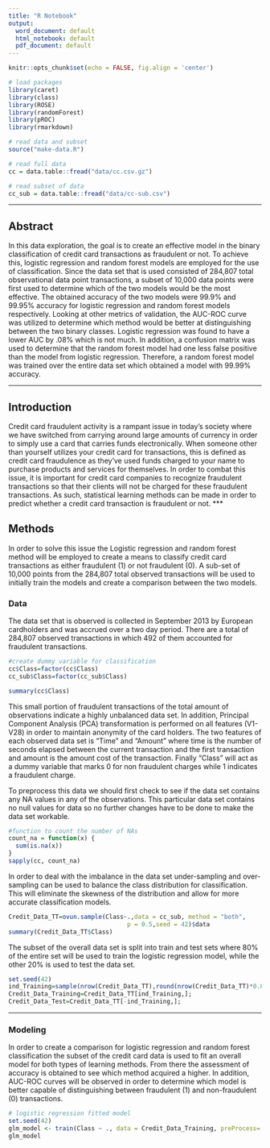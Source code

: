 ```yaml
---
title: "R Notebook"
output:
  word_document: default
  html_notebook: default
  pdf_document: default
---
```



```r
knitr::opts_chunk$set(echo = FALSE, fig.align = 'center')
```

```r
# load packages
library(caret)
library(class)
library(ROSE)
library(randomForest)
library(pROC)
library(rmarkdown)


```

```r
# read data and subset
source("make-data.R")
```

```r
# read full data
cc = data.table::fread("data/cc.csv.gz")
```

```r
# read subset of data
cc_sub = data.table::fread("data/cc-sub.csv")
```


***

## Abstract

In this data exploration, the goal is to create an effective model in the binary classification of credit card transactions as fraudulent or not. To achieve this, logistic regression and random forest models are employed for the use of classification. Since the data set that is used consisted of 284,807 total observational data point transactions, a subset of 10,000 data points were first used to determine which of the two models would be the most effective. The obtained accuracy of the two models were 99.9% and 99.95% accuracy for logistic regression and random forest models respectively. Looking at other metrics of validation, the AUC-ROC curve was utilized to determine which method would be better at distinguishing between the two binary classes. Logistic regression was found to have a lower AUC by .08% which is not much. In addition, a confusion matrix was used to determine that the random forest model had one less false positive than the model from logistic regression. Therefore, a random forest model was trained over the entire data set which obtained a model with 99.99% accuracy.

***

## Introduction

Credit card fraudulent activity is a rampant issue in today's society where we have switched from carrying around large amounts of currency in order to simply use a card that carries funds electronically. When someone other than yourself utilizes your credit card for transactions, this is defined as credit card fraudulence as they've used funds charged to your name to purchase products and services for themselves. In order to combat this issue, it is important for credit card companies to recognize fraudulent transactions so that their clients will not be charged for these fraudulent transactions. As such, statistical learning methods can be made in order to predict whether a credit card transaction is fraudulent or not.
***

## Methods

In order to solve this issue the Logistic regression and random forest method will be employed to create a means to classify credit card transactions as either fraudulent (1) or not fraudulent (0). A sub-set of 10,000 points from the 284,807 total observed transactions will be used to initially train the models and create a comparison between the two models. 

### Data


The data set that is observed is collected in September 2013 by European cardholders and was accrued over a two day period. There are a total of 284,807 observed transactions in which 492 of them accounted for fraudulent transactions.
```r
#create dummy variable for classification
cc$Class=factor(cc$Class)
cc_sub$Class=factor(cc_sub$Class)

summary(cc$Class) 
```

This small portion of fraudulent transactions of the total amount of observations indicate a highly unbalanced data set. In addition, Principal Component Analysis (PCA) transformation is performed on all features (V1-V28) in order to maintain anonymity of the card holders. The two features of each observed data set is "Time" and "Amount" where time is the number of seconds elapsed between the current transaction and the first transaction and amount is the amount cost of the transaction. Finally "Class" will act as a dummy variable that marks 0 for non fraudulent charges while 1 indicates a fraudulent charge.  

To preprocess this data we should first check to see if the data set contains any NA values in any of the observations. This particular data set contains no null values for data so no further changes have to be done to make the data set workable. 
```r
#function to count the number of NAs
count_na = function(x) {
  sum(is.na(x))
}
sapply(cc, count_na)
```
In order to deal with the imbalance in the data set under-sampling and over-sampling can be used to balance the class distribution for classification. This will eliminate the skewness of the distribution and allow for more accurate classification models.

```r
Credit_Data_TT=ovun.sample(Class~.,data = cc_sub, method = "both",
                                 p = 0.5,seed = 42)$data
summary(Credit_Data_TT$Class)
```

The subset of the overall data set is split into train and test sets where 80% of the entire set will be used to train the logistic regression model, while the other 20% is used to test the data set. 

```r
set.seed(42)
ind_Training=sample(nrow(Credit_Data_TT),round(nrow(Credit_Data_TT)*0.80),replace = FALSE)
Credit_Data_Training=Credit_Data_TT[ind_Training,];
Credit_Data_Test=Credit_Data_TT[-ind_Training,];

```

***

### Modeling

In order to create a comparison for logistic regression and random forest classification the subset of the credit card data is used to fit an overall model for both types of learning methods. From there the assessment of accuracy is obtained to see which method acquired a higher. In addition, AUC-ROC curves will be observed in order to determine which model is better capable of distinguishing between fraudulent (1) and non-fraudulent (0) transactions.

```r
# logistic regression fitted model 
set.seed(42)
glm_model <- train(Class ~ ., data = Credit_Data_Training, preProcess= c("center", "scale"),method = "glm")
glm_model
```
